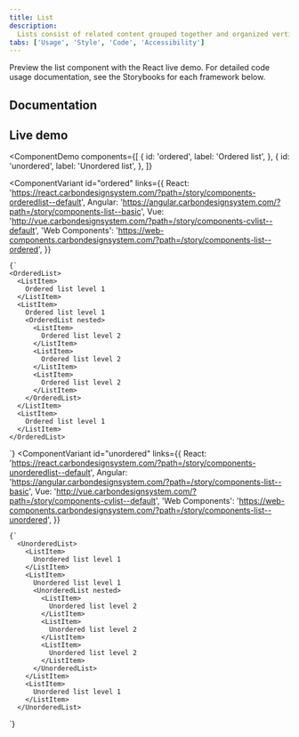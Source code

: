 ```yaml
---
title: List
description:
  Lists consist of related content grouped together and organized vertically.
tabs: ['Usage', 'Style', 'Code', 'Accessibility']
---
```


<PageDescription>

Preview the list component with the React live demo. For detailed code usage
documentation, see the Storybooks for each framework below.

</PageDescription>

## Documentation

<Row className="resource-card-group">
<Column colLg={4} colMd={4} noGutterSm>
  <ResourceCard
    subTitle="React"
    href="https://react.carbondesignsystem.com/?path=/story/components-orderedlist--default"
    >

<MdxIcon name="react" />

  </ResourceCard>
</Column>
<Column colLg={4} colMd={4} noGutterSm>
  <ResourceCard
      subTitle="Web Components"
      href="https://web-components.carbondesignsystem.com/?path=/story/components-list--ordered"
      >

<MdxIcon name="webcomponents" />

  </ResourceCard>
</Column>
<Column colLg={4} colMd={4} noGutterSm>
  <ResourceCard
      subTitle="Angular (Community)"
      href="https://angular.carbondesignsystem.com/?path=/story/components-list--basic"
      >

<MdxIcon name="angular" />

  </ResourceCard>
</Column>
<Column colLg={4} colMd={4} noGutterSm>
  <ResourceCard
      subTitle="Vue (Community)"
      href="http://vue.carbondesignsystem.com/?path=/story/components-cvlist--default"
      >

<MdxIcon name="vue" />

  </ResourceCard>
</Column>
</Row>

## Live demo

<ComponentDemo
  components={[
    {
      id: 'ordered',
      label: 'Ordered list',
    },
    {
      id: 'unordered',
      label: 'Unordered list',
    },
  ]}
>
  <ComponentVariant
    id="ordered"
    links={{
      React:
        'https://react.carbondesignsystem.com/?path=/story/components-orderedlist--default',
      Angular:
        'https://angular.carbondesignsystem.com/?path=/story/components-list--basic',
      Vue: 'http://vue.carbondesignsystem.com/?path=/story/components-cvlist--default',
      'Web Components':
        'https://web-components.carbondesignsystem.com/?path=/story/components-list--ordered',
    }}
  >
    {`
    <OrderedList>
      <ListItem>
        Ordered list level 1
      </ListItem>
      <ListItem>
        Ordered list level 1
        <OrderedList nested>
          <ListItem>
            Ordered list level 2
          </ListItem>
          <ListItem>
            Ordered list level 2
          </ListItem>
          <ListItem>
            Ordered list level 2
          </ListItem>
        </OrderedList>
      </ListItem>
      <ListItem>
        Ordered list level 1
      </ListItem>
    </OrderedList>
  `}
  </ComponentVariant>
  <ComponentVariant
    id="unordered"
    links={{
      React:
        'https://react.carbondesignsystem.com/?path=/story/components-unorderedlist--default',
      Angular:
        'https://angular.carbondesignsystem.com/?path=/story/components-list--basic',
      Vue: 'http://vue.carbondesignsystem.com/?path=/story/components-cvlist--default',
      'Web Components':
        'https://web-components.carbondesignsystem.com/?path=/story/components-list--unordered',
    }}
  >
    {`
      <UnorderedList>
        <ListItem>
          Unordered list level 1
        </ListItem>
        <ListItem>
          Unordered list level 1
          <UnorderedList nested>
            <ListItem>
              Unordered list level 2
            </ListItem>
            <ListItem>
              Unordered list level 2
            </ListItem>
            <ListItem>
              Unordered list level 2
            </ListItem>
          </UnorderedList>
        </ListItem>
        <ListItem>
          Unordered list level 1
        </ListItem>
      </UnorderedList>
  `}
  </ComponentVariant>
</ComponentDemo>

